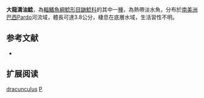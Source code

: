 {{Speciesbox
| name = 大龍溝油鯰
| image = 
| image_width = 250px
| status = NE
| status_system = IUCN3.1
| genus = Phreatobius
| species = dracunculus
| authority = [[Shibatta,_Muriel-Cunha_&_De_Pinna|Shibatta, Muriel-Cunha & De Pinna]], 2007
| synonyms = 
}}

'''大龍溝油鯰'''，為[[輻鰭魚綱|輻鰭魚綱]][[鯰形目|鯰形目]][[鼬鯰科|鼬鯰科]]的其中一[[種|種]]，為熱帶淡水魚，分布於[[南美洲|南美洲]][[巴西|巴西]]Pardo河流域，體長可達3.8公分，棲息在底層水域，生活習性不明。

==参考文献==
*{{FishBase_species|genus=Phreatobius|species=dracunculus|year=2015|month=6}}

== 扩展阅读 ==
{{refbegin}}
{{wikispecies-inline|Phreatobius dracunculus|大龍溝油鯰}}
{{refend}}
{{Taxonbar|from=Q2839410}}

[[Category:溝油鯰屬|dracunculus]]
[[Category:2007年描述的鱼类|P]]